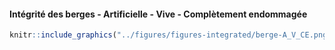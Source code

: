 #### Intégrité des berges - Artificielle - Vive - Complètement endommagée {-}


<!-- -------------------------------------------------- -->

```r
knitr::include_graphics("../figures/figures-integrated/berge-A_V_CE.png")
```

<br>
